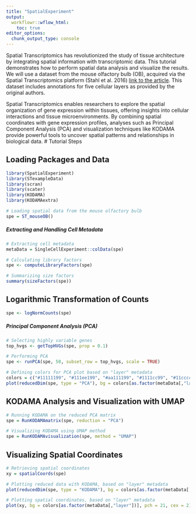 ```yaml
---
title: "SpatialExperiment"
output:
  workflowr::wflow_html:
    toc: true
editor_options:
  chunk_output_type: console
---
```



Spatial Transcriptomics has revolutionized the study of tissue architecture by integrating spatial information with transcriptomic data. This tutorial demonstrates how to perform spatial data analysis and visualize the results. We will use a dataset from the mouse olfactory bulb (OB), acquired via the Spatial Transcriptomics platform (Stahl et al. 2016) [link to the article](https://www.science.org/doi/full/10.1126/science.aaf2403). This dataset includes annotations for five cellular layers as provided by the original authors.

Spatial Transcriptomics enables researchers to explore the spatial organization of gene expression within tissues, offering insights into cellular interactions and tissue microenvironments. By combining spatial coordinates with gene expression profiles, analyses such as Principal Component Analysis (PCA) and visualization techniques like KODAMA provide powerful tools to uncover spatial patterns and relationships in biological data.
# Tutorial Steps

## Loading Packages and Data
```r
library(SpatialExperiment)
library(STexampleData)
library(scran)
library(scater)
library(KODAMA)
library(KODAMAextra)

# Loading spatial data from the mouse olfactory bulb
spe = ST_mouseOB()
```

##### Extracting and Handling Cell Metadata
```r
# Extracting cell metadata
metaData = SingleCellExperiment::colData(spe)

# Calculating library factors
spe <- computeLibraryFactors(spe)

# Summarizing size factors
summary(sizeFactors(spe))
```

## Logarithmic Transformation of Counts
```r
spe <- logNormCounts(spe)
```

##### Principal Component Analysis (PCA)
```r
# Selecting highly variable genes
top_hvgs <- getTopHVGs(spe, prop = 0.1)

# Performing PCA
spe <- runPCA(spe, 50, subset_row = top_hvgs, scale = TRUE)

# Defining colors for PCA plot based on "layer" metadata
colors = c("#11111199", "#111ee199", "#aa111199", "#1111cc99", "#11cccc99")
plot(reducedDim(spe, type = "PCA"), bg = colors[as.factor(metaData[,"layer"])], pch = 21, cex = 2)
```

## KODAMA Analysis and Visualization with UMAP
```r
# Running KODAMA on the reduced PCA matrix
spe = RunKODAMAmatrix(spe, reduction = "PCA")

# Visualizing KODAMA using UMAP method
spe = RunKODAMAvisualization(spe, method = "UMAP")
```

## Visualizing Spatial Coordinates
```r
# Retrieving spatial coordinates
xy = spatialCoords(spe)

# Plotting reduced data with KODAMA, based on "layer" metadata
plot(reducedDim(spe, type = "KODAMA"), bg = colors[as.factor(metaData[,"layer"])], pch = 21, cex = 2)

# Plotting spatial coordinates, based on "layer" metadata
plot(xy, bg = colors[as.factor(metaData[,"layer"])], pch = 21, cex = 2)
```
